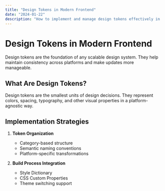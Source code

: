 ```yaml
---
title: "Design Tokens in Modern Frontend"
date: "2024-01-22"
description: "How to implement and manage design tokens effectively in modern frontend applications"
---
```


# Design Tokens in Modern Frontend

Design tokens are the foundation of any scalable design system. They help maintain consistency across platforms and make updates more manageable.

## What Are Design Tokens?

Design tokens are the smallest units of design decisions. They represent colors, spacing, typography, and other visual properties in a platform-agnostic way.

## Implementation Strategies

1. **Token Organization**
   - Category-based structure
   - Semantic naming conventions
   - Platform-specific transformations

2. **Build Process Integration**
   - Style Dictionary
   - CSS Custom Properties
   - Theme switching support
